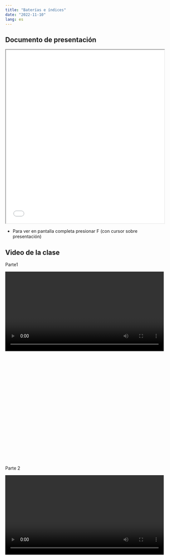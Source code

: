---
title: "Baterías e índices"
date: "2022-11-10"
lang: es
---


## Documento de presentación

<iframe src=/slides/10-baterias/10-baterias.html height="550" width=100% allowfullscreen="true">
</iframe>

- Para ver en pantalla completa presionar F (con cursor sobre presentación)

## Video de la clase

Parte1

<div style="width: 100%; height: 600px; overflow: hidden;">
<video  style="width: 100%;" controls>
<source https://www.dropbox.com/s/v0rfio77iqfh9ry/clase10baterias.mp4?raw=1" type="video/mp4">
</video>
</div>

Parte 2

<div style="width: 100%; height: 600px; overflow: hidden;">
<video  style="width: 100%;" controls>
<source https://www.dropbox.com/s/nvwqjlrlbv3svi0/clase10baterias-2.mp4?raw=1" type="video/mp4">
</video> 
</div>
